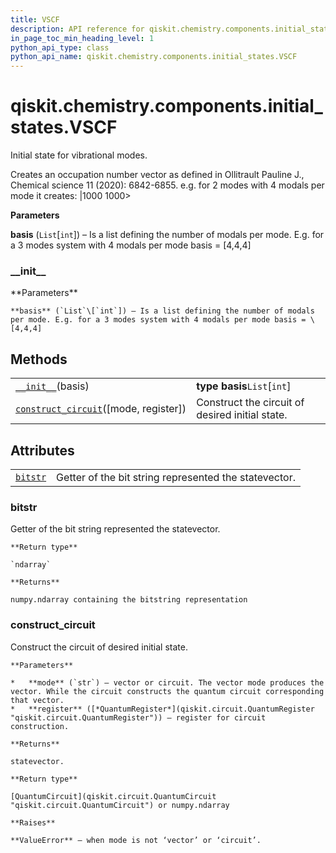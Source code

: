 ```yaml
---
title: VSCF
description: API reference for qiskit.chemistry.components.initial_states.VSCF
in_page_toc_min_heading_level: 1
python_api_type: class
python_api_name: qiskit.chemistry.components.initial_states.VSCF
---
```


<span id="qiskit-chemistry-components-initial-states-vscf" />

# qiskit.chemistry.components.initial\_states.VSCF

<Class id="qiskit.chemistry.components.initial_states.VSCF" isDedicatedPage={true} github="https://github.com/qiskit-community/qiskit-aqua/tree/stable/0.8/qiskit/chemistry/components/initial_states/vscf.py" signature="VSCF(basis)" modifiers="class">
  Initial state for vibrational modes.

  Creates an occupation number vector as defined in Ollitrault Pauline J., Chemical science 11 (2020): 6842-6855. e.g. for 2 modes with 4 modals per mode it creates: |1000 1000>

  **Parameters**

  **basis** (`List`\[`int`]) – Is a list defining the number of modals per mode. E.g. for a 3 modes system with 4 modals per mode basis = \[4,4,4]

  ### \_\_init\_\_

  <Function id="qiskit.chemistry.components.initial_states.VSCF.__init__" signature="__init__(basis)">
    **Parameters**

    **basis** (`List`\[`int`]) – Is a list defining the number of modals per mode. E.g. for a 3 modes system with 4 modals per mode basis = \[4,4,4]
  </Function>

  ## Methods

  |                                                                                                                                                                                  |                                                 |
  | -------------------------------------------------------------------------------------------------------------------------------------------------------------------------------- | ----------------------------------------------- |
  | [`__init__`](#qiskit.chemistry.components.initial_states.VSCF.__init__ "qiskit.chemistry.components.initial_states.VSCF.__init__")(basis)                                        | **type basis**`List`\[`int`]                    |
  | [`construct_circuit`](#qiskit.chemistry.components.initial_states.VSCF.construct_circuit "qiskit.chemistry.components.initial_states.VSCF.construct_circuit")(\[mode, register]) | Construct the circuit of desired initial state. |

  ## Attributes

  |                                                                                                                              |                                                       |
  | ---------------------------------------------------------------------------------------------------------------------------- | ----------------------------------------------------- |
  | [`bitstr`](#qiskit.chemistry.components.initial_states.VSCF.bitstr "qiskit.chemistry.components.initial_states.VSCF.bitstr") | Getter of the bit string represented the statevector. |

  ### bitstr

  <Attribute id="qiskit.chemistry.components.initial_states.VSCF.bitstr">
    Getter of the bit string represented the statevector.

    **Return type**

    `ndarray`

    **Returns**

    numpy.ndarray containing the bitstring representation
  </Attribute>

  ### construct\_circuit

  <Function id="qiskit.chemistry.components.initial_states.VSCF.construct_circuit" signature="construct_circuit(mode='circuit', register=None)">
    Construct the circuit of desired initial state.

    **Parameters**

    *   **mode** (`str`) – vector or circuit. The vector mode produces the vector. While the circuit constructs the quantum circuit corresponding that vector.
    *   **register** ([*QuantumRegister*](qiskit.circuit.QuantumRegister "qiskit.circuit.QuantumRegister")) – register for circuit construction.

    **Returns**

    statevector.

    **Return type**

    [QuantumCircuit](qiskit.circuit.QuantumCircuit "qiskit.circuit.QuantumCircuit") or numpy.ndarray

    **Raises**

    **ValueError** – when mode is not ‘vector’ or ‘circuit’.
  </Function>
</Class>


